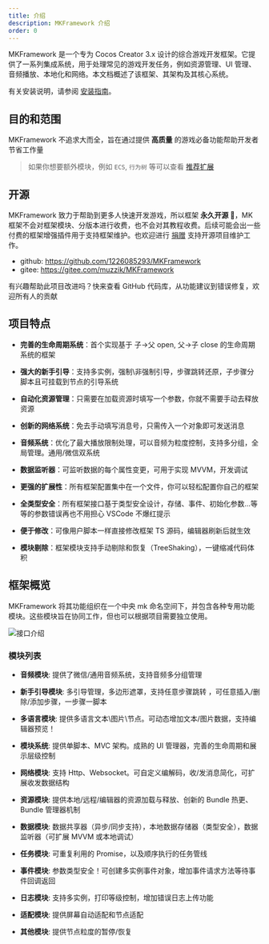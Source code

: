 ```yaml
---
title: 介绍
description: MKFramework 介绍
order: 0
---
```


MKFramework 是一个专为 Cocos Creator 3.x 设计的综合游戏开发框架。它提供了一系列集成系统，用于处理常见的游戏开发任务，例如资源管理、UI 管理、音频播放、本地化和网络。本文档概述了该框架、其架构及其核心系统。

有关安装说明，请参阅 [安装指南](/docs/getting-started/install)。

## 目的和范围

MKFramework 不追求大而全，旨在通过提供 **高质量** 的游戏必备功能帮助开发者节省工作量

> 如果你想要额外模块，例如 `ECS`, `行为树` 等可以查看 [推荐扩展](./extensions/library/ecs)

## 开源

MKFramework 致力于帮助到更多人快速开发游戏，所以框架 **永久开源 🎉**，MK 框架不会对框架模块、分版本进行收费，也不会对其教程收费。后续可能会出一些付费的框架增强插件用于支持框架维护。也欢迎进行 [捐赠](/donate) 支持开源项目维护工作。

-   github: https://github.com/1226085293/MKFramework
-   gitee: https://gitee.com/muzzik/MKFramework

<Note title="贡献">
    有兴趣帮助此项目改进吗？快来查看 GitHub 代码库，从功能建议到错误修复，欢迎所有人的贡献
</Note>

## 项目特点

-   **完善的生命周期系统**：首个实现基于 子->父 open, 父->子 close 的生命周期系统的框架

-   **强大的新手引导**：支持多实例，强制\非强制引导，步骤跳转还原，子步骤分脚本且可挂载到节点的引导系统

-   **自动化资源管理**：只需要在加载资源时填写一个参数，你就不需要手动去释放资源

-   **创新的网络系统**：免去手动填写消息号，只需传入一个对象即可发送消息

-   **音频系统**：优化了最大播放限制处理，可以音频为粒度控制，支持多分组，全局管理。通用/微信双系统

-   **数据监听器**：可监听数据的每个属性变更，可用于实现 MVVM，开发调试

-   **更强的扩展性**：所有框架配置集中在一个文件，你可以轻松配置你自己的框架

-   **全类型安全**：所有框架接口基于类型安全设计，存储、事件、初始化参数...等等的参数错误再也不用担心 VSCode 不爆红提示

-   **便于修改**：可像用户脚本一样直接修改框架 TS 源码，编辑器刷新后就生效

-   **模块剔除**：框架模块支持手动剔除和恢复（TreeShaking），一键缩减代码体积

## 框架概览

MKFramework 将其功能组织在一个中央 mk 命名空间下，并包含各种专用功能模块。这些模块旨在协同工作，但也可以根据项目需要独立使用。

![接口介绍](/docs/dd59bd48-1e9f-4c94-9339-cc2f55f8c2e3.png)

### 模块列表

-   **音频模块**: 提供了微信/通用音频系统，支持音频多分组管理

-   **新手引导模块**: 多引导管理，多边形遮罩，支持任意步骤跳转 ，可任意插入/删除/添加步骤，一步骤一脚本

-   **多语言模块**: 提供多语言文本\图片\节点。可动态增加文本/图片数据，支持编辑器预览！

-   **模块系统**: 提供单脚本、MVC 架构。成熟的 UI 管理器，完善的生命周期和展示层级控制

-   **网络模块**: 支持 Http、Websocket。可自定义编解码，收/发消息简化，可扩展收发数据结构

-   **资源模块**: 提供本地/远程/编辑器的资源加载与释放、创新的 Bundle 热更、Bundle 管理器机制

-   **数据模块**: 数据共享器（异步/同步支持），本地数据存储器（类型安全），数据监听器（可扩展 MVVM 或本地调试）

-   **任务模块**: 可重复利用的 Promise，以及顺序执行的任务管线

-   **事件模块**: 参数类型安全！可创建多实例事件对象，增加事件请求方法等待事件回调返回

-   **日志模块**: 支持多实例，打印等级控制，增加错误日志上传功能

-   **适配模块**: 提供屏幕自动适配和节点适配

-   **其他模块**: 提供节点粒度的暂停/恢复
